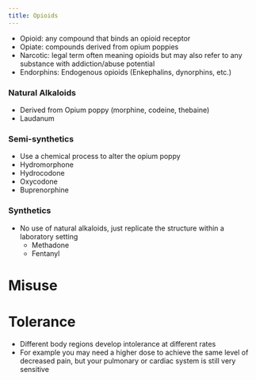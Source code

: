 ```yaml
---
title: Opioids
---
```



- Opioid: any compound that binds an opioid receptor
- Opiate: compounds derived from opium poppies
- Narcotic: legal term often meaning opioids but may also refer to any substance with addiction/abuse potential
- Endorphins: Endogenous opioids (Enkephalins, dynorphins, etc.)



:::{layout-ncol="3"}

### Natural Alkaloids

- Derived from Opium poppy (morphine, codeine, thebaine)
- Laudanum

### Semi-synthetics

- Use a chemical process to alter the opium poppy
- Hydromorphone
- Hydrocodone
- Oxycodone
- Buprenorphine

### Synthetics

- No use of natural alkaloids, just replicate the structure within a laboratory setting
    - Methadone
    - Fentanyl
:::



# Misuse



# Tolerance

- Different body regions develop intolerance at different rates
- For example you may need a higher dose to achieve the same level of decreased pain, but your pulmonary or cardiac system is still very sensitive